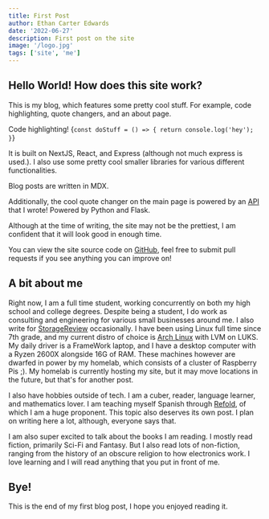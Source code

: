```yaml
---
title: First Post
author: Ethan Carter Edwards
date: '2022-06-27'
description: First post on the site
image: '/logo.jpg'
tags: ['site', 'me']
---
```

## Hello World! How does this site work?

This is my blog, which features some pretty cool stuff. For example, code highlighting, quote changers, and an about page.

Code highlighting!
<SyntaxHighlighter language="javascript">
{`
const doStuff = () => {
	return console.log('hey');
}
`}
</SyntaxHighlighter>

It is built on NextJS, React, and Express (although not much express is used.). I also use some pretty cool smaller libraries for various different functionalities.

Blog posts are written in MDX.

Additionally, the cool quote changer on the main page is powered by an [API](https://github.com/ethancedwards8/ethancedwards-quotes/) that I wrote! Powered by Python and Flask.

Although at the time of writing, the site may not be the prettiest, I am confident that it will look good in enough time.

You can view the site source code on [GitHub](https://github.com/ethancedwards8/ethancedwards.com), feel free to submit pull requests if you see anything you can improve on!

## A bit about me

Right now, I am a full time student, working concurrently on both my high school and college degrees. Despite being a student, I do work as consulting and engineering for various small businesses around me. I also write for [StorageReview](https://storagereview.com) occasionally. I have been using Linux full time since 7th grade, and my current distro of choice is [Arch Linux](https://archlinux.org) with LVM on LUKS. My daily driver is a FrameWork laptop, and I have a desktop computer with a Ryzen 2600X alongside 16G of RAM. These machines however are dwarfed in power by my homelab, which consists of a cluster of Raspberry Pis ;). My homelab is currently hosting my site, but it may move locations in the future, but that's for another post.

I also have hobbies outside of tech. I am a cuber, reader, language learner, and mathematics lover. I am teaching myself Spanish through [Refold](https://refold.la), of which I am a huge proponent. This topic also deserves its own post. I plan on writing here a lot, although, everyone says that.

I am also super excited to talk about the books I am reading. I mostly read fiction, primarily Sci-Fi and Fantasy. But I also read lots of non-fiction, ranging from the history of an obscure religion to how electronics work. I love learning and I will read anything that you put in front of me.

## Bye!

This is the end of my first blog post, I hope you enjoyed reading it.
